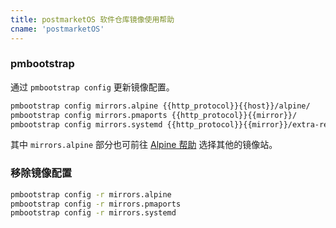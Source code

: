 ```yaml
---
title: postmarketOS 软件仓库镜像使用帮助
cname: 'postmarketOS'
---
```


### pmbootstrap

通过 `pmbootstrap config` 更新镜像配置。

<CodeBlock>

```bash
pmbootstrap config mirrors.alpine {{http_protocol}}{{host}}/alpine/
pmbootstrap config mirrors.pmaports {{http_protocol}}{{mirror}}/
pmbootstrap config mirrors.systemd {{http_protocol}}{{mirror}}/extra-repos/systemd/
```

</CodeBlock>

其中 `mirrors.alpine` 部分也可前往 [Alpine 帮助](/alpine/) 选择其他的镜像站。

### 移除镜像配置

```bash
pmbootstrap config -r mirrors.alpine
pmbootstrap config -r mirrors.pmaports
pmbootstrap config -r mirrors.systemd
```
